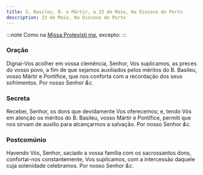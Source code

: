 ```yaml
---
title: S. Basileu, B. e Mártir, a 23 de Maio, Na Diocese do Porto
description: 23 de Maio, Na Diocese do Porto
---
```


:::note
Como na [Missa Protexísti me](/missal/comum/9martir), excepto:
:::

### Oração

Dignai-Vos acolher em vossa clemência, Senhor, Vos suplicamos, as preces
do vosso povo, a fim de que sejamos auxiliados pelos méritos do B.
Basileu, vosso Mártir e Pontífice, que nos conforta com a recordação dos
seus sofrimentos. Por nosso Senhor <em>&c.</em>

### Secreta

Recebei, Senhor, os dons que devidamente Vos oferecemos; e, tendo Vós em
atenção os méritos do B. Basileu, vosso Mártir e Pontífice, permiti que
nos sirvam de auxílio para alcançarmos a salvação. Por nosso Senhor <em>&c.</em>

### Postcomúnio

Havendo Vós, Senhor, saciado a vossa família com os sacrossantos dons,
confortai-nos constantemente, Vos suplicamos, com a intercessão daquele
cuja solenidade celebramos. Por nosso Senhor <em>&c.</em>

